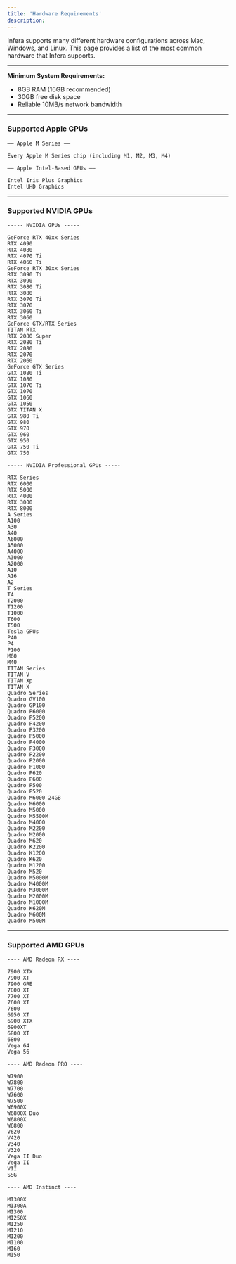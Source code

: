 ```yaml
---
title: 'Hardware Requirements'
description: 
---
```

Infera supports many different hardware configurations across Mac, Windows, and Linux. This page provides a list of the most common hardware that Infera supports.

---

**Minimum System Requirements:**

* 8GB RAM (16GB recommended)
* 30GB free disk space
* Reliable 10MB/s network bandwidth
---

### Supported Apple GPUs
```
–– Apple M Series ––

Every Apple M Series chip (including M1, M2, M3, M4)

–– Apple Intel-Based GPUs ––

Intel Iris Plus Graphics 
Intel UHD Graphics 

```
---

### Supported NVIDIA GPUs

```
----- NVIDIA GPUs -----

GeForce RTX 40xx Series
RTX 4090
RTX 4080
RTX 4070 Ti
RTX 4060 Ti
GeForce RTX 30xx Series
RTX 3090 Ti
RTX 3090
RTX 3080 Ti
RTX 3080
RTX 3070 Ti
RTX 3070
RTX 3060 Ti
RTX 3060
GeForce GTX/RTX Series
TITAN RTX
RTX 2080 Super
RTX 2080 Ti
RTX 2080
RTX 2070
RTX 2060
GeForce GTX Series
GTX 1080 Ti
GTX 1080
GTX 1070 Ti
GTX 1070
GTX 1060
GTX 1050
GTX TITAN X
GTX 980 Ti
GTX 980
GTX 970
GTX 960
GTX 950
GTX 750 Ti
GTX 750

----- NVIDIA Professional GPUs -----

RTX Series
RTX 6000
RTX 5000
RTX 4000
RTX 3000
RTX 8000
A Series
A100
A30
A40
A6000
A5000
A4000
A3000
A2000
A10
A16
A2
T Series
T4
T2000
T1200
T1000
T600
T500
Tesla GPUs
P40
P4
P100
M60
M40
TITAN Series
TITAN V
TITAN Xp
TITAN X
Quadro Series
Quadro GV100
Quadro GP100
Quadro P6000
Quadro P5200
Quadro P4200
Quadro P3200
Quadro P5000
Quadro P4000
Quadro P3000
Quadro P2200
Quadro P2000
Quadro P1000
Quadro P620
Quadro P600
Quadro P500
Quadro P520
Quadro M6000 24GB
Quadro M6000
Quadro M5000
Quadro M5500M
Quadro M4000
Quadro M2200
Quadro M2000
Quadro M620
Quadro K2200
Quadro K1200
Quadro K620
Quadro M1200
Quadro M520
Quadro M5000M
Quadro M4000M
Quadro M3000M
Quadro M2000M
Quadro M1000M
Quadro K620M
Quadro M600M
Quadro M500M
```
---

### Supported AMD GPUs
```
---- AMD Radeon RX ----

7900 XTX
7900 XT
7900 GRE
7800 XT
7700 XT
7600 XT
7600
6950 XT
6900 XTX
6900XT
6800 XT
6800
Vega 64
Vega 56

---- AMD Radeon PRO ----

W7900
W7800
W7700
W7600
W7500
W6900X
W6800X Duo
W6800X
W6800
V620
V420
V340
V320
Vega II Duo
Vega II
VII
SSG

---- AMD Instinct ----

MI300X
MI300A
MI300
MI250X
MI250
MI210
MI200
MI100
MI60
MI50
```
